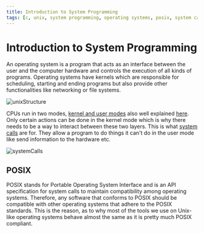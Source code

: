 ```yaml
---
title: Introduction to System Programming
tags: [c, unix, system programming, operating systems, posix, system calls, kernel, kernel user mode]
---
```


# Introduction to System Programming

An operating system is a program that acts as an interface between the user and the computer hardware and controls the execution of all kinds of programs. Operating systems have kernels which are responsible for scheduling, starting and ending programs but also provide other functionalities like networking or file systems.

![unixStructure](/compSci/unixStructure.png)

CPUs run in two modes, [kernel and user modes](https://docs.microsoft.com/en-us/windows-hardware/drivers/gettingstarted/user-mode-and-kernel-mode) also well explained [here](https://blog.codinghorror.com/understanding-user-and-kernel-mode/). Only certain actions can be done in the kernel mode which is why there needs to be a way to interact between these two layers. This is what [system calls](https://www.ionos.com/digitalguide/server/know-how/what-are-system-calls/) are for. They allow a program to do things it can't do in the user mode like send information to the hardware etc.

![systemCalls](/compSci/systemCalls.png)

## POSIX

POSIX stands for Portable Operating System Interface and is an API specification for system calls to maintain compatibility among operating systems. Therefore, any software that conforms to POSIX should be compatible with other operating systems that adhere to the POSIX standards. This is the reason, as to why most of the tools we use on Unix-like operating systems behave almost the same as it is pretty much POSIX compliant.
